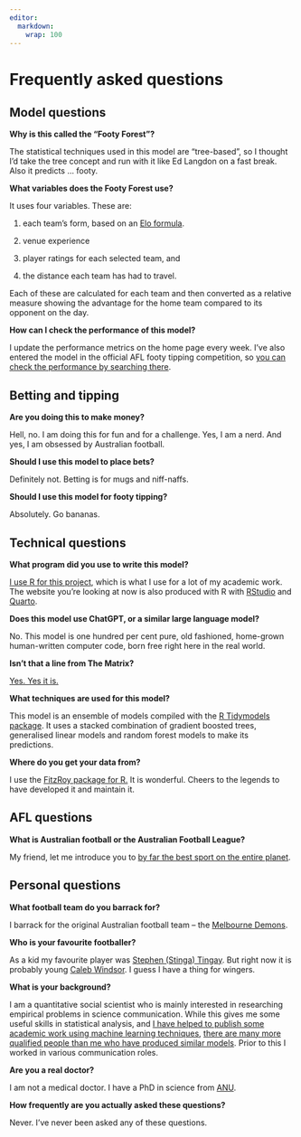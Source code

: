 ```yaml
---
editor: 
  markdown: 
    wrap: 100
---
```


# Frequently asked questions

## Model questions

**Why is this called the “Footy Forest”?**

The statistical techniques used in this model are "tree-based", so I thought I’d take the tree
concept and run with it like Ed Langdon on a fast break. Also it predicts … footy.

**What variables does the Footy Forest use?**

It uses four variables. These are:

1.  each team's form, based on an [Elo
    formula](https://www.theatlantic.com/technology/archive/2024/04/elo-ratings-are-everywhere/678129/).

2.  venue experience

3.  player ratings for each selected team, and

4.  the distance each team has had to travel.

Each of these are calculated for each team and then converted as a relative measure showing the
advantage for the home team compared to its opponent on the day.

**How can I check the performance of this model?**

I update the performance metrics on the home page every week. I've also entered the model in the
official AFL footy tipping competition, so [you can check the performance by searching
there](https://tipping.afl.com.au/tipping/index.html#/tipping-rankings).

## Betting and tipping

**Are you doing this to make money?**

Hell, no. I am doing this for fun and for a challenge. Yes, I am a nerd. And yes, I am obsessed by
Australian football.

**Should I use this model to place bets?**

Definitely not. Betting is for mugs and niff-naffs.

**Should I use this model for footy tipping?**

Absolutely. Go bananas.

## Technical questions

**What program did you use to write this model?**

[I use R for this project](https://www.r-project.org/), which is what I use for a lot of my academic
work. The website you're looking at now is also produced with R with
[RStudio](https://posit.co/products/open-source/rstudio/) and [Quarto](https://quarto.org/).

**Does this model use ChatGPT, or a similar large language model?**

No. This model is one hundred per cent pure, old fashioned, home-grown human-written computer code,
born free right here in the real world.

**Isn’t that a line from The Matrix?**

[Yes. Yes it is.](https://www.youtube.com/watch?v=HD_MO3cCl28)

**What techniques are used for this model?**

This model is an ensemble of models compiled with the [R Tidymodels
package](https://www.tidymodels.org/). It uses a stacked combination of gradient boosted trees,
generalised linear models and random forest models to make its predictions.

**Where do you get your data from?**

I use the [FitzRoy package for R.](https://cran.r-project.org/web/packages/fitzRoy/index.html) It is
wonderful. Cheers to the legends to have developed it and maintain it.

## AFL questions

**What is Australian football or the Australian Football League?**

My friend, let me introduce you to [by far the best sport on the entire
planet](https://www.youtube.com/watch?v=u_SqfNNfhmM&t=13s).

## Personal questions

**What football team do you barrack for?**

I barrack for the original Australian football team – the [Melbourne
Demons](https://www.melbournefc.com.au/).

**Who is your favourite footballer?**

As a kid my favourite player was [Stephen (Stinga) Tingay](http://demonwiki.org/Stephen+Tingay). But
right now it is probably young [Caleb
Windsor](https://www.melbournefc.com.au/players/6443/caleb-windsor). I guess I have a thing for
wingers.

**What is your background?**

I am a quantitative social scientist who is mainly interested in researching empirical problems in
science communication. While this gives me some useful skills in statistical analysis, and [I have
helped to publish some academic work using machine learning
techniques](https://academic.oup.com/pnasnexus/article/1/3/pgac093/6631580), [there are many more
qualified people than me who have produced similar models](https://squiggle.com.au/). Prior to this
I worked in various communication roles.

**Are you a real doctor?**

I am not a medical doctor. I have a PhD in science from [ANU](https://www.anu.edu.au/).

**How frequently are you actually asked these questions?**

Never. I’ve never been asked any of these questions.
